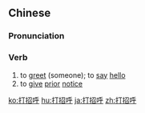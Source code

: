 ==Chinese==
{{zh-forms|type=12}}

===Pronunciation===
{{zh-pron
|m=dǎzhāohū,tl=y
|c=daa2 ziu1 fu1
|h=pfs=tá-chêu-fû
|cat=v
}}

===Verb===
{{zh-verb}}

# to [[greet]] (someone); to [[say]] [[hello]]
# to [[give]] [[prior]] [[notice]]

{{zh-cat|Intermediate}}

[[ko:打招呼]]
[[hu:打招呼]]
[[ja:打招呼]]
[[zh:打招呼]]